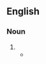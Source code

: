 ==English==

===Noun===
{{head|en|noun plural form}}

# {{plural of|enthusiasm|lang=en}}
#* {{quote-book|author=[[wikipedia:George Orwell|George Orwell]]|title=1984|page=21|year=1948|passage=Parsons was Winston's fellow-employee at the Ministry of Truth. He was a fattish but active man of paralysing stupidity, a mass of imbecile '''enthusiasms'''}}